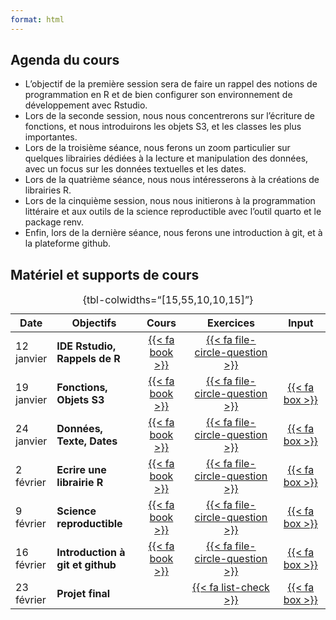 ```yaml
---
format: html
---
```


## Agenda du cours

- L'objectif de la première session sera de faire un rappel des notions de programmation en R et de bien configurer son environnement de développement avec Rstudio.
- Lors de la seconde session, nous nous concentrerons sur l'écriture de fonctions, et nous introduirons les objets S3, et les classes les plus importantes. 
- Lors de la troisième séance, nous ferons un zoom particulier sur quelques librairies dédiées à la lecture et manipulation des données, avec un focus sur les données textuelles et les dates.
- Lors de la quatrième séance, nous nous intéresserons à la créations de librairies R.
- Lors de la cinquième session, nous nous initierons à la programmation littéraire et aux outils de la science reproductible avec l'outil quarto et le package renv.
- Enfin, lors de la dernière séance, nous ferons une introduction à git, et à la plateforme github.

## Matériel et supports de cours



| Date       | Objectifs                        | Cours               | Exercices                           | Input              |
|------------|----------------------------------|:-------------------:|:-----------------------------------:|:------------------:|
| 12 janvier | **IDE Rstudio, Rappels de R**    | [{{< fa book >}}](/slides/cours_1.html) | [{{< fa file-circle-question >}}](/exercises/sem_1.pdf) ||
| 19 janvier | **Fonctions, Objets S3**         | [{{< fa book >}}]() | [{{< fa file-circle-question >}}]() | [{{< fa box >}}]() |
| 24 janvier | **Données, Texte, Dates**        | [{{< fa book >}}]() | [{{< fa file-circle-question >}}]() | [{{< fa box >}}]() |
| 2 février  | **Ecrire une librairie R**       | [{{< fa book >}}]() | [{{< fa file-circle-question >}}]() | [{{< fa box >}}]() |
| 9 février  | **Science reproductible**        | [{{< fa book >}}]() | [{{< fa file-circle-question >}}]() | [{{< fa box >}}]() |
| 16 février | **Introduction à git et github** | [{{< fa book >}}]() | [{{< fa file-circle-question >}}]() | [{{< fa box >}}]() |
| 23 février | **Projet final**                 |                     | [{{< fa list-check >}}]()           | [{{< fa box >}}]() |


: {tbl-colwidths="\[15,55,10,10,15\]"}
